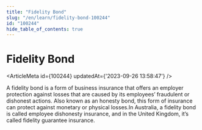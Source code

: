 ```yaml
---
title: "Fidelity Bond"
slug: "/en/learn/fidelity-bond-100244"
id: "100244"
hide_table_of_contents: true
---
```



# Fidelity Bond

<ArticleMeta id={100244} updatedAt={'2023-09-26 13:58:47'} />
<div className='border-solid border-b border-t-0 my-4 border-[var(--ifm-color-gray-300)]' />

A fidelity bond is a form of business insurance that offers an employer protection against losses that are caused by its employees’ fraudulent or dishonest actions. Also known as an honesty bond, this form of insurance can protect against monetary or physical losses.In Australia, a fidelity bond is called employee dishonesty insurance, and in the United Kingdom, it’s called fidelity guarantee insurance.
